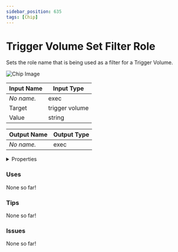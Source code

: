 ```yaml
---
sidebar_position: 635
tags: [Chip]
---
```


# Trigger Volume Set Filter Role

Sets the role name that is being used as a filter for a Trigger Volume.



![Chip Image](/svg/55cfecf9-2623-4aad-948c-6ca89f11911b.svg)

| Input Name | Input Type |
|-----------|-----------|
| *No name.* | exec |
| Target | trigger volume |
| Value | string |

| Output Name | Output Type |
|-----------|-----------|
| *No name.* | exec |


<details>
  <summary>Properties</summary>
  <div>
    <div>
    <table>
      <thead>
        <tr>
          <th>Is beta required?</th>
          <th>❌</th>
        </tr>
        <tr>
          <th>Is this chip a trolling risk?</th>
          <th>❌</th>
        </tr>
        <tr>
          <th>Chip UUPD</th>
          <th>._uuid</th>
        </tr>
      </thead>
    </table>
    </div>
  </div>
</details>

### Uses

None so far!

### Tips

None so far!

### Issues

None so far!